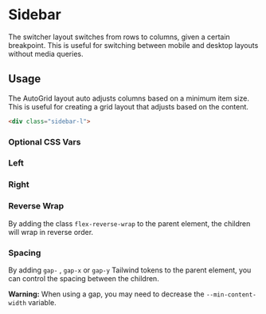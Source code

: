 

<Meta of={SidebarStories} />

# Sidebar

The switcher layout switches from rows to columns, given a certain breakpoint. This is useful for switching between mobile and desktop layouts without media queries.


## Usage 

The AutoGrid layout auto adjusts columns based on a minimum item size. This is useful for creating a grid layout that adjusts based on the content.

```html
<div class="sidebar-l">
```

### Optional CSS Vars

<Controls />


### Left

<Canvas of={SidebarStories.Left}>
    <Story />
</Canvas>


### Right

<Canvas of={SidebarStories.Right}>
    <Story />
</Canvas>

### Reverse Wrap 

By adding the class `flex-reverse-wrap` to the parent element, the children will wrap in reverse order.

<Canvas of={SidebarStories.ReverseWrap}>
    <Story />
</Canvas>



### Spacing

By adding `gap-` , `gap-x` or `gap-y` Tailwind tokens to the parent element, you can control the spacing between the children.

<Canvas of={SidebarStories.Gap}>
    <Story />
</Canvas>

**Warning:** When using a gap, you may need to decrease the `--min-content-width` variable.